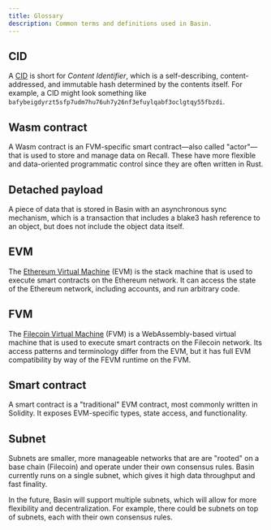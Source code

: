 ```yaml
---
title: Glossary
description: Common terms and definitions used in Basin.
---
```


## CID

A [CID](https://docs.ipfs.tech/concepts/content-addressing/) is short for _Content Identifier_,
which is a self-describing, content-addressed, and immutable hash determined by the contents itself.
For example, a CID might look something like
`bafybeigdyrzt5sfp7udm7hu76uh7y26nf3efuylqabf3oclgtqy55fbzdi`.

## Wasm contract

A Wasm contract is an FVM-specific smart contract—also called "actor"—that is used to store and
manage data on Recall. These have more flexible and data-oriented programmatic control since they
are often written in Rust.

## Detached payload

A piece of data that is stored in Basin with an asynchronous sync mechanism, which is a transaction
that includes a blake3 hash reference to an object, but does not include the object data itself.

## EVM

The [Ethereum Virtual Machine](https://ethereum.org/en/developers/docs/evm/) (EVM) is the stack
machine that is used to execute smart contracts on the Ethereum network. It can access the state of
the Ethereum network, including accounts, and run arbitrary code.

## FVM

The [Filecoin Virtual Machine](https://docs.filecoin.io/smart-contracts/fundamentals/the-fvm) (FVM)
is a WebAssembly-based virtual machine that is used to execute smart contracts on the Filecoin
network. Its access patterns and terminology differ from the EVM, but it has full EVM compatibility
by way of the FEVM runtime on the FVM.

## Smart contract

A smart contract is a "traditional" EVM contract, most commonly written in Solidity. It exposes
EVM-specific types, state access, and functionality.

## Subnet

Subnets are smaller, more manageable networks that are are "rooted" on a base chain (Filecoin) and
operate under their own consensus rules. Basin currently runs on a single subnet, which gives it
high data throughput and fast finality.

In the future, Basin will support multiple subnets, which will allow for more flexibility and
decentralization. For example, there could be subnets on top of subnets, each with their own
consensus rules.
